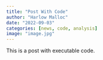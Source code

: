 ```yaml
---
title: "Post With Code"
author: "Harlow Malloc"
date: "2022-09-03"
categories: [news, code, analysis]
image: "image.jpg"
---
```


This is a post with executable code.
